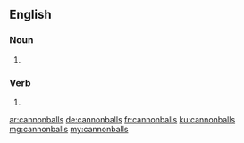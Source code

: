 ==English==

===Noun===
{{head|en|plural}}

# {{plural of|cannonball|lang=en}}

===Verb===
{{head|en|verb form}}

# {{en-third-person singular of|cannonball}}

[[ar:cannonballs]]
[[de:cannonballs]]
[[fr:cannonballs]]
[[ku:cannonballs]]
[[mg:cannonballs]]
[[my:cannonballs]]